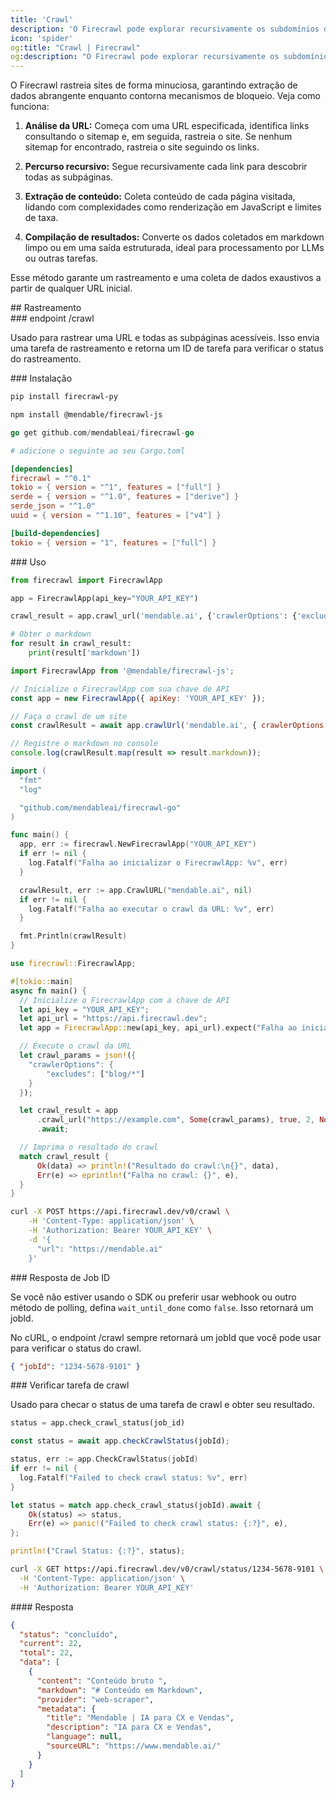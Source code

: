 ```yaml
---
title: 'Crawl'
description: 'O Firecrawl pode explorar recursivamente os subdomínios de uma URL e coletar o conteúdo'
icon: 'spider'
og:title: "Crawl | Firecrawl"
og:description: "O Firecrawl pode explorar recursivamente os subdomínios de uma URL e coletar o conteúdo"
---
```


O Firecrawl rastreia sites de forma minuciosa, garantindo extração de dados abrangente enquanto contorna mecanismos de bloqueio. Veja como funciona:

1. **Análise da URL:**
   Começa com uma URL especificada, identifica links consultando o sitemap e, em seguida, rastreia o site. Se nenhum sitemap for encontrado, rastreia o site seguindo os links.

2. **Percurso recursivo:**
   Segue recursivamente cada link para descobrir todas as subpáginas.

3. **Extração de conteúdo:**
   Coleta conteúdo de cada página visitada, lidando com complexidades como renderização em JavaScript e limites de taxa.

4. **Compilação de resultados:**
   Converte os dados coletados em markdown limpo ou em uma saída estruturada, ideal para processamento por LLMs ou outras tarefas.

Esse método garante um rastreamento e uma coleta de dados exaustivos a partir de qualquer URL inicial.

<div id="crawling">
  ## Rastreamento
</div>

<div id="crawl-endpoint">
  ### endpoint /crawl
</div>

Usado para rastrear uma URL e todas as subpáginas acessíveis. Isso envia uma tarefa de rastreamento e retorna um ID de tarefa para verificar o status do rastreamento.

<div id="installation">
  ### Instalação
</div>

<CodeGroup>

```bash Python
pip install firecrawl-py
```

```bash JavaScript
npm install @mendable/firecrawl-js
```

```go Go
go get github.com/mendableai/firecrawl-go
```

```toml Rust
# adicione o seguinte ao seu Cargo.toml

[dependencies]
firecrawl = "^0.1"
tokio = { version = "^1", features = ["full"] }
serde = { version = "^1.0", features = ["derive"] }
serde_json = "^1.0"
uuid = { version = "^1.10", features = ["v4"] }

[build-dependencies]
tokio = { version = "1", features = ["full"] }
```

</CodeGroup>

<div id="usage">
  ### Uso
</div>

<CodeGroup>

```python Python
from firecrawl import FirecrawlApp

app = FirecrawlApp(api_key="YOUR_API_KEY")

crawl_result = app.crawl_url('mendable.ai', {'crawlerOptions': {'excludes': ['blog/*']}})

# Obter o markdown
for result in crawl_result:
    print(result['markdown'])
```

```js JavaScript
import FirecrawlApp from '@mendable/firecrawl-js';

// Inicialize o FirecrawlApp com sua chave de API
const app = new FirecrawlApp({ apiKey: 'YOUR_API_KEY' });

// Faça o crawl de um site
const crawlResult = await app.crawlUrl('mendable.ai', { crawlerOptions: { excludes: ['blog/*'] } });

// Registre o markdown no console
console.log(crawlResult.map(result => result.markdown));
```

```go Go
import (
  "fmt"
  "log"

  "github.com/mendableai/firecrawl-go"
)

func main() {
  app, err := firecrawl.NewFirecrawlApp("YOUR_API_KEY")
  if err != nil {
    log.Fatalf("Falha ao inicializar o FirecrawlApp: %v", err)
  }

  crawlResult, err := app.CrawlURL("mendable.ai", nil)
  if err != nil {
    log.Fatalf("Falha ao executar o crawl da URL: %v", err)
  }

  fmt.Println(crawlResult)
}
```

```rust Rust
use firecrawl::FirecrawlApp;

#[tokio::main]
async fn main() {
  // Inicialize o FirecrawlApp com a chave de API
  let api_key = "YOUR_API_KEY";
  let api_url = "https://api.firecrawl.dev";
  let app = FirecrawlApp::new(api_key, api_url).expect("Falha ao inicializar o FirecrawlApp");

  // Execute o crawl da URL
  let crawl_params = json!({
    "crawlerOptions": {
        "excludes": ["blog/*"]
    }
  });

  let crawl_result = app
      .crawl_url("https://example.com", Some(crawl_params), true, 2, None)
      .await;

  // Imprima o resultado do crawl
  match crawl_result {
      Ok(data) => println!("Resultado do crawl:\n{}", data),
      Err(e) => eprintln!("Falha no crawl: {}", e),
  }
}
```

```bash cURL
curl -X POST https://api.firecrawl.dev/v0/crawl \
    -H 'Content-Type: application/json' \
    -H 'Authorization: Bearer YOUR_API_KEY' \
    -d '{
      "url": "https://mendable.ai"
    }'
```

</CodeGroup>

<div id="job-id-response">
  ### Resposta de Job ID
</div>

Se você não estiver usando o SDK ou preferir usar webhook ou outro método de polling, defina `wait_until_done` como `false`.
Isso retornará um jobId.

No cURL, o endpoint /crawl sempre retornará um jobId que você pode usar para verificar o status do crawl.

```json
{ "jobId": "1234-5678-9101" }
```


<div id="check-crawl-job">
  ### Verificar tarefa de crawl
</div>

Usado para checar o status de uma tarefa de crawl e obter seu resultado.

<CodeGroup>

```python Python
status = app.check_crawl_status(job_id)
```

```js JavaScript
const status = await app.checkCrawlStatus(jobId);
```

```go Go
status, err := app.CheckCrawlStatus(jobId)
if err != nil {
  log.Fatalf("Failed to check crawl status: %v", err)
}
```

```rust Rust
let status = match app.check_crawl_status(jobId).await {
    Ok(status) => status,
    Err(e) => panic!("Failed to check crawl status: {:?}", e),
};

println!("Crawl Status: {:?}", status);
```

```bash cURL
curl -X GET https://api.firecrawl.dev/v0/crawl/status/1234-5678-9101 \
  -H 'Content-Type: application/json' \
  -H 'Authorization: Bearer YOUR_API_KEY'
```

</CodeGroup>

<div id="response">
  #### Resposta
</div>

```json
{
  "status": "concluído",
  "current": 22,
  "total": 22,
  "data": [
    {
      "content": "Conteúdo bruto ",
      "markdown": "# Conteúdo em Markdown",
      "provider": "web-scraper",
      "metadata": {
        "title": "Mendable | IA para CX e Vendas",
        "description": "IA para CX e Vendas",
        "language": null,
        "sourceURL": "https://www.mendable.ai/"
      }
    }
  ]
}
```

